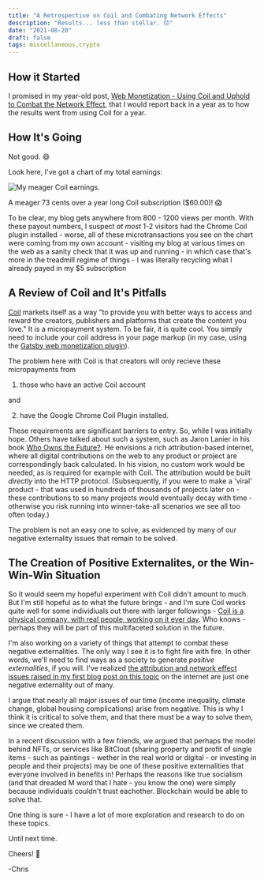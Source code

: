 ```yaml
---
title: "A Retrospective on Coil and Combating Network Effects"
description: "Results... less than stellar. 😞"
date: "2021-08-20"
draft: false
tags: miscellaneous,crypto
---
```


## How it Started

I promised in my year-old post, [Web Monetization - Using Coil and Uphold to Combat the Network Effect](/blog/web-monetization-using-coil-and-uphold-to-combat-the-network-effect/), that I would report back in a year as to how the results went from using Coil for a year.

## How It's Going

Not good. 😄

Look here, I've got a chart of my total earnings:

![My meager Coil earnings.](coil.png)

A meager 73 cents over a year long Coil subscription ($60.00)! 😱

To be clear, my blog gets anywhere from 800 - 1200 views per month. With these payout numbers, I suspect _at most_ 1-2 visitors had the Chrome Coil plugin installed - worse, all of these microtransactions you see on the chart were coming from my own account - visiting my blog at various times on the web as a sanity check that it was up and running - in which case that's more in the treadmill regime of things - I was literally recycling what I already payed in my $5 subscription 

## A Review of Coil and It's Pitfalls

[Coil](https://coil.com/about) markets itself as a way "to provide you with better ways to access and reward the creators, publishers and platforms that create the content you love." It is a micropayment system. To be fair, it is quite cool. You simply need to include your coil address in your page markup (in my case, using the [Gatsby web monetization plugin](https://www.gatsbyjs.com/plugins/gatsby-plugin-web-monetization/)).

The problem here with Coil is that creators will only recieve these micropayments from 

1. those who have an active Coil account 

and 

2. have the Google Chrome Coil Plugin installed.

These requirements are significant barriers to entry. So, while I was initially hope. Others have talked about such a system, such as Jaron Lanier in his book [Who Owns the Future?](https://www.goodreads.com/book/show/15802693-who-owns-the-future). He envisions a rich attribution-based internet, where all digital contributions on the web to any product or project are correspondingly back calculated. In his vision, no custom work would be needed, as is required for example with Coil. The attribution would be built _directly_ into the HTTP protocol. (Subsequently, if you were to make a 'viral' product - that was used in hundreds of thousands of projects later on - these contributions to so many projects would eventually decay with time - otherwise you risk running into winner-take-all scenarios we see all too often today.) 

The problem is not an easy one to solve, as evidenced by many of our negative externality issues that remain to be solved.

## The Creation of Positive Externalites, or the Win-Win-Win Situation

So it would seem my hopeful experiment with Coil didn't amount to much. But I'm still hopeful as to what the future brings - and I'm sure Coil works quite well for some individiuals out there with larger followings - [Coil is a physical company, with real people, working on it ever day](https://coil.com/about). Who knows - perhaps they will be part of this multifaceted solution in the future. 

I'm also working on a variety of things that attempt to combat these negative externalities. The only way I see it is to fight fire with fire. In other words, we'll need to find ways as a society to generate _positive externalities_, if you will. I've realized [the attribution and network effect issues raised in my first blog post on this topic](/blog/web-monetization-using-coil-and-uphold-to-combat-the-network-effect/) on the internet are just one negative externality out of many.

I argue that nearly all major issues of our time (income inequality, climate change, global housing complications) arise from negative. This is why I think it is critical to solve them, and that there must be a way to solve them, since we created them.

In a recent discussion with a few friends, we argued that perhaps the model behind NFTs, or services like BitClout (sharing property and profit of single items - such as paintings - wether in the real world or digital - or investing in people and their projects) may be one of these positive externalities that everyone involved in benefits in! Perhaps the reasons like true socialism (and that dreaded M word that I hate - you know the one) were simply because individuals couldn't trust eachother. Blockchain would be able to solve that.

One thing is sure - I have a lot of more exploration and research to do on these topics.

Until next time.

Cheers! 🍻

-Chris